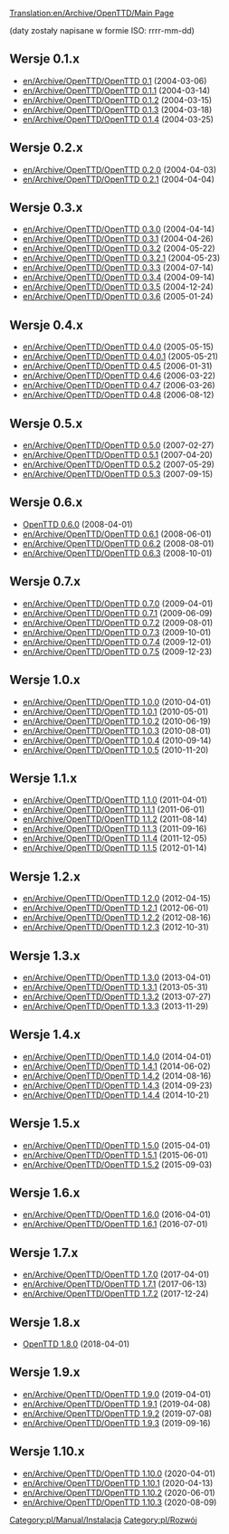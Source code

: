 [[Translation:en/Archive/OpenTTD/Main Page]]
{{pl/Development/OTTDWersje}}

(daty zostały napisane w formie ISO: rrrr-mm-dd)

==Wersje 0.1.x==
*[[en/Archive/OpenTTD/OpenTTD 0.1]] (2004-03-06)
*[[en/Archive/OpenTTD/OpenTTD 0.1.1]] (2004-03-14)
*[[en/Archive/OpenTTD/OpenTTD 0.1.2]] (2004-03-15)
*[[en/Archive/OpenTTD/OpenTTD 0.1.3]] (2004-03-18)
*[[en/Archive/OpenTTD/OpenTTD 0.1.4]] (2004-03-25)

==Wersje 0.2.x==
*[[en/Archive/OpenTTD/OpenTTD 0.2.0]] (2004-04-03)
*[[en/Archive/OpenTTD/OpenTTD 0.2.1]] (2004-04-04)

==Wersje 0.3.x==
*[[en/Archive/OpenTTD/OpenTTD 0.3.0]] (2004-04-14)
*[[en/Archive/OpenTTD/OpenTTD 0.3.1]] (2004-04-26)
*[[en/Archive/OpenTTD/OpenTTD 0.3.2]] (2004-05-22)
*[[en/Archive/OpenTTD/OpenTTD 0.3.2.1]] (2004-05-23)
*[[en/Archive/OpenTTD/OpenTTD 0.3.3]] (2004-07-14)
*[[en/Archive/OpenTTD/OpenTTD 0.3.4]] (2004-09-14)
*[[en/Archive/OpenTTD/OpenTTD 0.3.5]] (2004-12-24)
*[[en/Archive/OpenTTD/OpenTTD 0.3.6]] (2005-01-24)

==Wersje 0.4.x==
*[[en/Archive/OpenTTD/OpenTTD 0.4.0]] (2005-05-15)
*[[en/Archive/OpenTTD/OpenTTD 0.4.0.1]] (2005-05-21)
*[[en/Archive/OpenTTD/OpenTTD 0.4.5]] (2006-01-31)
*[[en/Archive/OpenTTD/OpenTTD 0.4.6]] (2006-03-22)
*[[en/Archive/OpenTTD/OpenTTD 0.4.7]] (2006-03-26)
*[[en/Archive/OpenTTD/OpenTTD 0.4.8]] (2006-08-12)

==Wersje 0.5.x==
*[[en/Archive/OpenTTD/OpenTTD 0.5.0]] (2007-02-27)
*[[en/Archive/OpenTTD/OpenTTD 0.5.1]] (2007-04-20)
*[[en/Archive/OpenTTD/OpenTTD 0.5.2]] (2007-05-29)
*[[en/Archive/OpenTTD/OpenTTD 0.5.3]] (2007-09-15)

==Wersje 0.6.x==
*[[pl/Archive/OpenTTD/OpenTTD 0.6.0|OpenTTD 0.6.0]] (2008-04-01)
*[[en/Archive/OpenTTD/OpenTTD 0.6.1]] (2008-06-01)
*[[en/Archive/OpenTTD/OpenTTD 0.6.2]] (2008-08-01)
*[[en/Archive/OpenTTD/OpenTTD 0.6.3]] (2008-10-01)

==Wersje 0.7.x==
*[[en/Archive/OpenTTD/OpenTTD 0.7.0]] (2009-04-01)
*[[en/Archive/OpenTTD/OpenTTD 0.7.1]] (2009-06-09)
*[[en/Archive/OpenTTD/OpenTTD 0.7.2]] (2009-08-01)
*[[en/Archive/OpenTTD/OpenTTD 0.7.3]] (2009-10-01)
*[[en/Archive/OpenTTD/OpenTTD 0.7.4]] (2009-12-01)
*[[en/Archive/OpenTTD/OpenTTD 0.7.5]] (2009-12-23)
==Wersje 1.0.x==
*[[en/Archive/OpenTTD/OpenTTD 1.0.0]] (2010-04-01)
*[[en/Archive/OpenTTD/OpenTTD 1.0.1]] (2010-05-01)
*[[en/Archive/OpenTTD/OpenTTD 1.0.2]] (2010-06-19)
*[[en/Archive/OpenTTD/OpenTTD 1.0.3]] (2010-08-01)
*[[en/Archive/OpenTTD/OpenTTD 1.0.4]] (2010-09-14)
*[[en/Archive/OpenTTD/OpenTTD 1.0.5]] (2010-11-20)

==Wersje 1.1.x==
*[[en/Archive/OpenTTD/OpenTTD 1.1.0]] (2011-04-01)
*[[en/Archive/OpenTTD/OpenTTD 1.1.1]] (2011-06-01)
*[[en/Archive/OpenTTD/OpenTTD 1.1.2]] (2011-08-14)
*[[en/Archive/OpenTTD/OpenTTD 1.1.3]] (2011-09-16)
*[[en/Archive/OpenTTD/OpenTTD 1.1.4]] (2011-12-05)
*[[en/Archive/OpenTTD/OpenTTD 1.1.5]] (2012-01-14)

==Wersje 1.2.x==
*[[en/Archive/OpenTTD/OpenTTD 1.2.0]] (2012-04-15)
*[[en/Archive/OpenTTD/OpenTTD 1.2.1]] (2012-06-01)
*[[en/Archive/OpenTTD/OpenTTD 1.2.2]] (2012-08-16)
*[[en/Archive/OpenTTD/OpenTTD 1.2.3]] (2012-10-31)

==Wersje 1.3.x==
*[[en/Archive/OpenTTD/OpenTTD 1.3.0]] (2013-04-01)
*[[en/Archive/OpenTTD/OpenTTD 1.3.1]] (2013-05-31)
*[[en/Archive/OpenTTD/OpenTTD 1.3.2]] (2013-07-27)
*[[en/Archive/OpenTTD/OpenTTD 1.3.3]] (2013-11-29)

==Wersje 1.4.x==
*[[en/Archive/OpenTTD/OpenTTD 1.4.0]] (2014-04-01)
*[[en/Archive/OpenTTD/OpenTTD 1.4.1]] (2014-06-02)
*[[en/Archive/OpenTTD/OpenTTD 1.4.2]] (2014-08-16)
*[[en/Archive/OpenTTD/OpenTTD 1.4.3]] (2014-09-23)
*[[en/Archive/OpenTTD/OpenTTD 1.4.4]] (2014-10-21)

==Wersje 1.5.x==
*[[en/Archive/OpenTTD/OpenTTD 1.5.0]] (2015-04-01)
*[[en/Archive/OpenTTD/OpenTTD 1.5.1]] (2015-06-01)
*[[en/Archive/OpenTTD/OpenTTD 1.5.2]] (2015-09-03)

==Wersje 1.6.x==
*[[en/Archive/OpenTTD/OpenTTD 1.6.0]] (2016-04-01)
*[[en/Archive/OpenTTD/OpenTTD 1.6.1]] (2016-07-01)

==Wersje 1.7.x==
*[[en/Archive/OpenTTD/OpenTTD 1.7.0]] (2017-04-01)
*[[en/Archive/OpenTTD/OpenTTD 1.7.1]] (2017-06-13)
*[[en/Archive/OpenTTD/OpenTTD 1.7.2]] (2017-12-24)

==Wersje 1.8.x==
*[[pl/Archive/OpenTTD/OpenTTD 1.8.0|OpenTTD 1.8.0]] (2018-04-01)

==Wersje 1.9.x==
*[[en/Archive/OpenTTD/OpenTTD 1.9.0]] (2019-04-01)
*[[en/Archive/OpenTTD/OpenTTD 1.9.1]] (2019-04-08)
*[[en/Archive/OpenTTD/OpenTTD 1.9.2]] (2019-07-08)
*[[en/Archive/OpenTTD/OpenTTD 1.9.3]] (2019-09-16)

==Wersje 1.10.x==
*[[en/Archive/OpenTTD/OpenTTD 1.10.0]] (2020-04-01)
*[[en/Archive/OpenTTD/OpenTTD 1.10.1]] (2020-04-13)
*[[en/Archive/OpenTTD/OpenTTD 1.10.2]] (2020-06-01)
*[[en/Archive/OpenTTD/OpenTTD 1.10.3]] (2020-08-09)

[[Category:pl/Manual/Instalacja]]
[[Category:pl/Rozwój]]